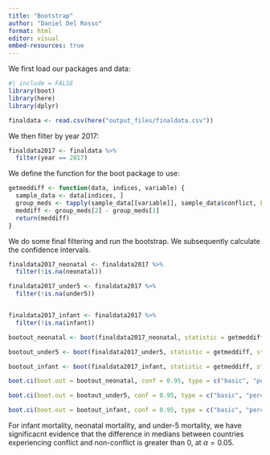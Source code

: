 ```yaml
---
title: "Bootstrap"
author: "Daniel Del Rosso"
format: html
editor: visual
embed-resources: true
---
```


We first load our packages and data:

```r
#| include = FALSE
library(boot)
library(here)
library(dplyr)

finaldata <- read.csv(here("output_files/finaldata.csv"))
```

We then filter by year 2017:

```r
finaldata2017 <- finaldata %>% 
  filter(year == 2017) 
```

We define the function for the boot package to use:

```r
getmeddiff <- function(data, indices, variable) {
  sample_data <- data[indices, ]
  group_meds <- tapply(sample_data[[variable]], sample_data$conflict, FUN = function(x) median(x))
  meddiff <- group_meds[2] - group_meds[1]
  return(meddiff)
}

```

We do some final filtering and run the bootstrap. We subsequently calculate the confidence intervals.

```r
finaldata2017_neonatal <- finaldata2017 %>% 
  filter(!is.na(neonatal))

finaldata2017_under5 <- finaldata2017 %>% 
  filter(!is.na(under5))


finaldata2017_infant <- finaldata2017 %>% 
  filter(!is.na(infant))

bootout_neonatal <- boot(finaldata2017_neonatal, statistic = getmeddiff, strata = finaldata2017_neonatal$conflict, variable = "neonatal",  R = 1000)

bootout_under5 <- boot(finaldata2017_under5, statistic = getmeddiff, strata = finaldata2017_under5$conflict, variable = "under5", R = 1000)

bootout_infant <- boot(finaldata2017_infant, statistic = getmeddiff, strata = finaldata2017_infant$conflict, variable = "infant", R = 1000)

```

```r
boot.ci(boot.out = bootout_neonatal, conf = 0.95, type = c("basic", "perc", "bca"))

```

```r
boot.ci(boot.out = bootout_under5, conf = 0.95, type = c("basic", "perc", "bca"))

```

```r
boot.ci(boot.out = bootout_infant, conf = 0.95, type = c("basic", "perc", "bca"))

```

For infant mortality, neonatal mortality, and under-5 mortality, we have significacnt evidence that the difference in medians between countries experiencing conflict and non-conflict is greater than 0, at $\alpha = 0.05$.
